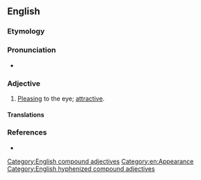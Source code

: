 ==English==

===Etymology===
{{compound|en|nice|looking}}

===Pronunciation===
* {{IPA|en|/ˈnaɪs ˈlʊkɪŋ/}}

===Adjective===
{{en-adj|head=[[nice]]-[[looking]]|more|nicer-looking|sup2=nicest-looking}}

# [[pleasing|Pleasing]] to the eye; [[attractive]].
#: {{syn|en|good-looking}}
#: {{ant|en|bad-looking}}

====Translations====
{{trans-see|attractive}}

===References===
* {{R:Lexico}}

[[Category:English compound adjectives]]
[[Category:en:Appearance]]
[[Category:English hyphenized compound adjectives]]